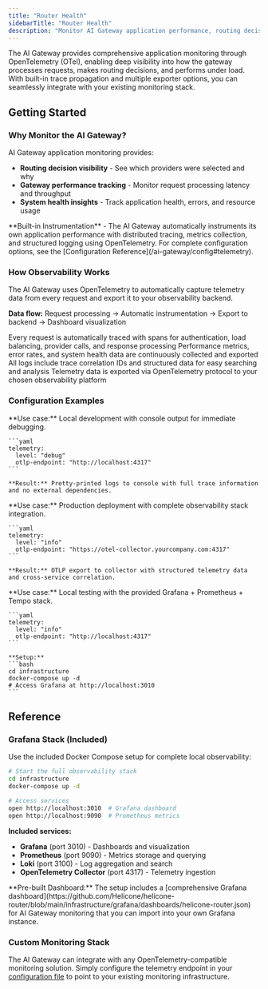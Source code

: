 ```yaml
---
title: "Router Health"
sidebarTitle: "Router Health"
description: "Monitor AI Gateway application performance, routing decisions, and system health with OpenTelemetry"
---
```


The AI Gateway provides comprehensive application monitoring through OpenTelemetry (OTel), enabling deep visibility into how the gateway processes requests, makes routing decisions, and performs under load. With built-in trace propagation and multiple exporter options, you can seamlessly integrate with your existing monitoring stack.

## Getting Started

### Why Monitor the AI Gateway?

AI Gateway application monitoring provides:
- **Routing decision visibility** - See which providers were selected and why
- **Gateway performance tracking** - Monitor request processing latency and throughput  
- **System health insights** - Track application health, errors, and resource usage

<Info>
  **Built-in Instrumentation** - The AI Gateway automatically instruments its own application performance with distributed tracing, metrics collection, and structured logging using OpenTelemetry.
</Info>

<Note>
  For complete configuration options, see the [Configuration Reference](/ai-gateway/config#telemetry).
</Note>

### How Observability Works

The AI Gateway uses OpenTelemetry to automatically capture telemetry data from every request and export it to your observability backend.

**Data flow:** Request processing → Automatic instrumentation → Export to backend → Dashboard visualization

<Steps>
  <Step title="Request Instrumentation">
    Every request is automatically traced with spans for authentication, load balancing, provider calls, and response processing
  </Step>
  
  <Step title="Metrics Collection">
    Performance metrics, error rates, and system health data are continuously collected and exported
  </Step>
  
  <Step title="Structured Logging">
    All logs include trace correlation IDs and structured data for easy searching and analysis
  </Step>
  
  <Step title="Backend Export">
    Telemetry data is exported via OpenTelemetry protocol to your chosen observability platform
  </Step>
</Steps>

### Configuration Examples

<Tabs>
  <Tab title="Development - Console Output">
    **Use case:** Local development with console output for immediate debugging.

    ```yaml
    telemetry:
      level: "debug"
      otlp-endpoint: "http://localhost:4317"
    ```
    
    **Result:** Pretty-printed logs to console with full trace information and no external dependencies.
  </Tab>

  <Tab title="Production - Full Stack">
    **Use case:** Production deployment with complete observability stack integration.

    ```yaml
    telemetry:
      level: "info"
      otlp-endpoint: "https://otel-collector.yourcompany.com:4317"
    ```
    
    **Result:** OTLP export to collector with structured telemetry data and cross-service correlation.
  </Tab>

  <Tab title="Local Testing - Docker Stack">
    **Use case:** Local testing with the provided Grafana + Prometheus + Tempo stack.

    ```yaml
    telemetry:
      level: "info"
      otlp-endpoint: "http://localhost:4317"
    ```
    
    **Setup:**
    ```bash
    cd infrastructure
    docker-compose up -d
    # Access Grafana at http://localhost:3010
    ```
  </Tab>
</Tabs>

## Reference

### Grafana Stack (Included)

Use the included Docker Compose setup for complete local observability:

```bash
# Start the full observability stack
cd infrastructure
docker-compose up -d

# Access services
open http://localhost:3010  # Grafana dashboard
open http://localhost:9090  # Prometheus metrics
```

**Included services:**
- **Grafana** (port 3010) - Dashboards and visualization
- **Prometheus** (port 9090) - Metrics storage and querying
- **Loki** (port 3100) - Log aggregation and search
- **OpenTelemetry Collector** (port 4317) - Telemetry ingestion

<Note>
  **Pre-built Dashboard:** The setup includes a [comprehensive Grafana dashboard](https://github.com/Helicone/helicone-router/blob/main/infrastructure/grafana/dashboards/helicone-router.json) for AI Gateway monitoring that you can import into your own Grafana instance.
</Note>

### Custom Monitoring Stack

The AI Gateway can integrate with any OpenTelemetry-compatible monitoring solution. Simply configure the telemetry endpoint in your [configuration file](/ai-gateway/config#telemetry) to point to your existing monitoring infrastructure.